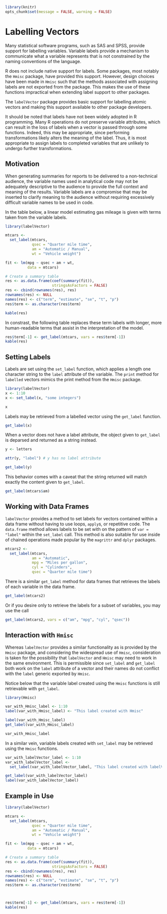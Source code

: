 <!--
%\VignetteEngine{knitr::knitr}
%\VignetteIndexEntry{Labelling Vectors}
-->

```{r setup, echo = FALSE, warning = FALSE}
library(knitr)
opts_chunk$set(message = FALSE, warning = FALSE)
```

Labelling Vectors
=============================

Many statistical software programs, such as SAS and SPSS, provide support for labelling variables.  Variable labels provide a mechanism to communicate what a variable represents that is not constrained by the naming conventions of the language.  

R does not include native support for labels. Some packages, most notably the `Hmisc` package, have provided this support.  However, design choices have been made in `Hmisc` such that the methods associated with assigning labels are not exported from the package. This makes the use of these functions impractical when extending label support to other packages.

The `labelVector` package provides basic support for labelling atomic vectors and making this support available to other package developers.

It should be noted that labels have not been widely adopted in R programming. Many R operations do not preserve variable attributes, which can result in the loss of labels when a vector is passed through some functions.  Indeed, this may be appropriate, since performing transformations likely alters the meaning of the label. Thus, it is most appropriate to assign labels to completed variables that are unlikely to undergo further transformations.

## Motivation

When generating summaries for reports to be delivered to a non-technical audience, the variable names used in analytical code may not be adequately descriptive to the audience to provide the full context and meaning of the results.  Variable labels are a compromise that may be inserted to clarify meaning to the audience without requiring excessively difficult variable names to be used in code.

In the table below, a linear model estimating gas mileage is given with terms taken from the variable labels.

```{r, echo = FALSE}
library(labelVector)

mtcars <- 
  set_label(mtcars,
            qsec = "Quarter mile time",
            am = "Automatic / Manual",
            wt = "Vehicle weight")

fit <- lm(mpg ~ qsec + am + wt, 
          data = mtcars)

# Create a summary table
res <- as.data.frame(coef(summary(fit)), 
                     stringsAsFactors = FALSE)
res <- cbind(rownames(res), res)
rownames(res) <- NULL
names(res) <- c("term", "estimate", "se", "t", "p")
res$term <- as.character(res$term)

kable(res)
```

In constrast, the following table replaces these term labels with longer, more human-readable terms that assist in the interpretation of the model.

```{r, echo = FALSE}
res$term[-1] <- get_label(mtcars, vars = res$term[-1])
kable(res)
```

## Setting Labels

Labels are set using the `set_label` function, which applies a length one character string to the `label` attribute of the variable.  The `print` method for `labelled` vectors mimics the print method from the `Hmisc` package.

```{r}
library(labelVector)
x <- 1:10
x <- set_label(x, "some integers")

x
```

Labels may be retrieved from a labelled vector using the `get_label` function.

```{r}
get_label(x)
```

When a vector does not have a label attribute, the object given to `get_label` is deparsed and returned as a string instead.

```{r}
y <- letters

attr(y, "label") # y has no label attribute

get_label(y)
```

This behavior comes with a caveat that the string returned will match exactly the content given to `get_label`.

```{r}
get_label(mtcars$am)
```

## Working with Data Frames

`labelVector` provides a method to set labels for vectors contained within a data frame without having to use loops, `apply`s, or repetitive code.  The `data.frame` method allows labels to be set with on the pattern of `var = "label"` within the `set_label` call. This method is also suitable for use inside of chained operations made popular by the `magrittr` and `dplyr` packages.

```{r}
mtcars2 <- 
  set_label(mtcars,
            am = "Automatic",
            mpg = "Miles per gallon",
            cyl = "Cylinders",
            qsec = "Quarter mile time")
```

There is a similar `get_label` method for data frames that retrieves the labels of each variable in the data frame.

```{r}
get_label(mtcars2)
```

Or if you desire only to retrieve the labels for a subset of variables, you may use the call

```{r}
get_label(mtcars2, vars = c("am", "mpg", "cyl", "qsec"))
```

## Interaction with `Hmisc`

Whereas `labelVector` provides a similar functionality as is provided by the `Hmisc` package, and considering the widespread use of `Hmisc`, consideration is taken for the possibility that `labelVector` and `Hmisc` may need to work in the same environment. This is permissible since `set_label` and `get_label` both work on the `label` attribute of a vector and their names do not conflict with the `label` generic exported by `Hmisc`.

Notice below that the variable label created using the `Hmisc` functions is still retrievable with `get_label`.

```{r}
library(Hmisc)

var_with_Hmisc_label <- 1:10
label(var_with_Hmisc_label) <- "This label created with Hmisc"

label(var_with_Hmisc_label)
get_label(var_with_Hmisc_label)

var_with_Hmisc_label
```

In a similar vein, variable labels created with `set_label` may be retrieved using the `Hmisc` functions.

```{r}
var_with_labelVector_label <- 1:10
var_with_labelVector_label <- 
  set_label(var_with_labelVector_label, "This label created with labelVector")

get_label(var_with_labelVector_label)
label(var_with_labelVector_label)
```

## Example in Use

```{r}
library(labelVector)

mtcars <- 
  set_label(mtcars,
            qsec = "Quarter mile time",
            am = "Automatic / Manual",
            wt = "Vehicle weight")

fit <- lm(mpg ~ qsec + am + wt, 
          data = mtcars)

# Create a summary table
res <- as.data.frame(coef(summary(fit)), 
                     stringsAsFactors = FALSE)
res <- cbind(rownames(res), res)
rownames(res) <- NULL
names(res) <- c("term", "estimate", "se", "t", "p")
res$term <- as.character(res$term)



res$term[-1] <- get_label(mtcars, vars = res$term[-1])
kable(res)
```
